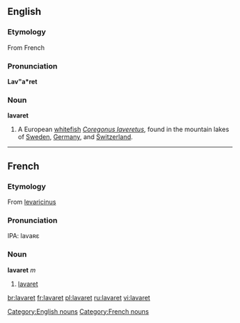 ==English==

===Etymology===
From French {{term|lavaret|lang=fr}}

===Pronunciation===
'''Lav"a*ret'''

===Noun===
'''lavaret'''

# {{zoology}} A European [[whitefish]] ''[[Coregonus laveretus]]'', found in the mountain lakes of [[Sweden]], [[Germany]], and [[Switzerland]].

[[Category:English nouns]]

----

==French==

===Etymology===
From {{LL.|fr}} [[levaricinus]]

===Pronunciation===
IPA: lavaʀɛ

===Noun===
'''lavaret''' ''m''

# [[#English|lavaret]]

[[Category:French nouns]]

[[br:lavaret]]
[[fr:lavaret]]
[[pl:lavaret]]
[[ru:lavaret]]
[[vi:lavaret]]